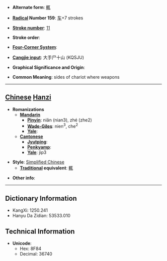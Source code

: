 * '''Alternate form''': [[輒]]

* '''[[Wiktionary:Chinese radical index| Radical]] Number 159''': [[Wiktionary:Chinese radical index 车|车]]+7 strokes

* '''[[Wiktionary:Chinese total strokes index|Stroke number]]''': [[Wiktionary:Chinese total strokes index 11|11]]

* '''Stroke order''': 

* '''[[Wiktionary:Chinese four corner index|Four-Corner System]]''': 

* '''[[Wiktionary:Chinese Cangjie index|Cangjie input]]''': 大手尸十山 (KQSJU)

* '''Graphical Significance and Origin''': 

* '''Common Meaning''': sides of chariot where weapons

----

== [[Chinese]] [[Hanzi]] ==

* '''Romanizations'''
** '''[[Mandarin]]'''
*** '''[[Pinyin]]''': niǎn (nian3), zhé (zhe2)
*** '''[[Wade-Giles]]''': nien<sup>3</sup>, che<sup>2</sup>
*** '''[[Yale]]''': 
** '''[[Cantonese]]'''
*** '''[[Jyutping]]''':
*** '''[[Penkyamp]]''': 
*** '''[[Yale]]''': jip3

* '''Style''': [[Simplified Chinese]] 
** '''[[Traditional Chinese|Traditional]] equivalent''': [[輒]]

* '''Other info''': 

----

== Dictionary Information ==

* KangXi: 1250.241
* Hanyu Da Zidian: 53533.010

== Technical Information ==

* '''Unicode''':
** Hex: 8F84
** Decimal: 36740